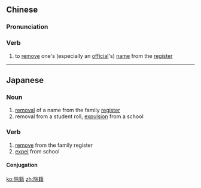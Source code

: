 ==Chinese==
{{zh-forms}}

===Pronunciation===
{{zh-pron
|m=chújí
|c=ceoi4 zik6
|mn=tî-che̍k/tû-che̍k
|cat=v
}}

===Verb===
{{zh-verb}}

# {{lb|zh|literary}} to [[remove]] one's (especially an [[official]]'s) [[name]] from the [[register]]

----

==Japanese==
{{ja-kanjitab|じょ|せき|yomi=on}}

===Noun===
{{ja-noun|じょせき}}

# [[removal]] of a name from the family [[register]]
# removal from a student roll, [[expulsion]] from a school

===Verb===
{{ja-verb-suru|じょせき}}

# [[remove]] from the family register
# [[expel]] from school

====Conjugation====
{{ja-suru|じょせき}}

[[ko:除籍]]
[[zh:除籍]]